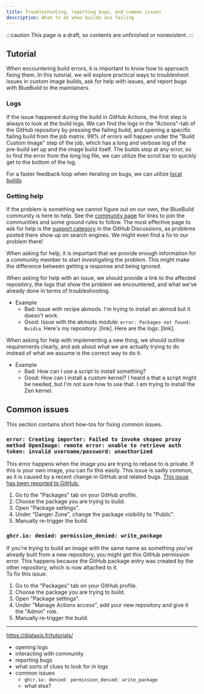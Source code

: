 ```yaml
---
title: Troubleshooting, reporting bugs, and common issues
description: What to do when builds are failing
---
```


:::caution
This page is a draft, so contents are unfinished or nonexistent.
:::

## Tutorial

When encountering build errors, it is important to know how to approach fixing them. In this tutorial, we will explore practical ways to troubleshoot issues in custom image builds, ask for help with issues, and report bugs with BlueBuild to the maintainers.

### Logs

If the issue happened during the build in GitHub Actions, the first step is always to look at the build logs. We can find the logs in the "Actions"-tab of the GitHub repository by pressing the failing build, and opening a specific failing build from the job matrix. 99% of errors will happen under the "Build Custom Image" step of the job, which has a long and verbose log of the pre-build set up and the image build itself. The builds stop at any error, so to find the error from the long log file, we can utilize the scroll bar to quickly get to the bottom of the log.

For a faster feedback loop when iterating on bugs, we can utilize [local builds](/how-to/local/).

### Getting help

If the problem is something we cannot figure out on our own, the BlueBuild community is here to help. See the [community page](/community) for links to join the communities and some ground rules to follow. The most effective page to ask for help is the [support category](https://github.com/orgs/blue-build/discussions/categories/support) in the GitHub Discussions, as problems posted there show up on search engines. We might even find a fix to our problem there!

When asking for help, it is important that we provide enough information for a community member to start investigating the problem. This might make the difference between getting a response and being ignored.

When asking for help with an issue, we should provide a link to the affected repository, the logs that show the problem we encountered, and what we've already done in terms of troubleshooting.

-   Example
    -   Bad: Issue with recipe akmods. I'm trying to install an akmod but it doesn't work.
    -   Good: Issue with the akmods module: `error: Packages not found: Nvidia`. Here's my repository: [link]. Here are the logs: [link].

When asking for help with implementing a new thing, we should outline requirements clearly, and ask about what we are actually trying to do instead of what we assume is the correct way to do it.

-   Example
    -   Bad: How can I use a script to install something?
    -   Good: How can I install a custom kernel? I heard a that a script might be needed, but I'm not sure how to use that. I am trying to install the Zen kernel.

## Common issues

This section contains short how-tos for fixing common issues.

### `error: Creating importer: Failed to invoke skopeo proxy method OpenImage: remote error: unable to retrieve auth token: invalid username/password: unauthorized`

This error happens when the image you are trying to rebase to is private. If this is your own image, you can fix this easily. This issue is sadly common, as it is caused by a recent change in GitHub and related bugs. [This issue has been reported to GitHub.](https://github.com/orgs/community/discussions/110670)

1. Go to the "Packages" tab on your GitHub profile.
2. Choose the package you are trying to build.
3. Open "Package settings".
4. Under "Danger Zone", change the package visibility to "Public".
5. Manually re-trigger the build.

### `ghcr.io: denied: permission_denied: write_package`

If you're trying to build an image with the same name as something you've already built from a new repository, you might get this GitHub permission error. This happens because the GitHub package entry was created by the other repository, which is now attached to it.  
To fix this issue:

1. Go to the "Packages" tab on your GitHub profile.
2. Choose the package you are trying to build.
3. Open "Package settings".
4. Under "Manage Actions access", add your new repository and give it the "Admin" role.
5. Manually re-trigger the build.

---

https://diataxis.fr/tutorials/

-   opening logs
-   interacting with community
-   reporting bugs
-   what sorts of clues to look for in logs
-   common issues
    -   `ghcr.io: denied: permission_denied: write_package`
    -   what else?
